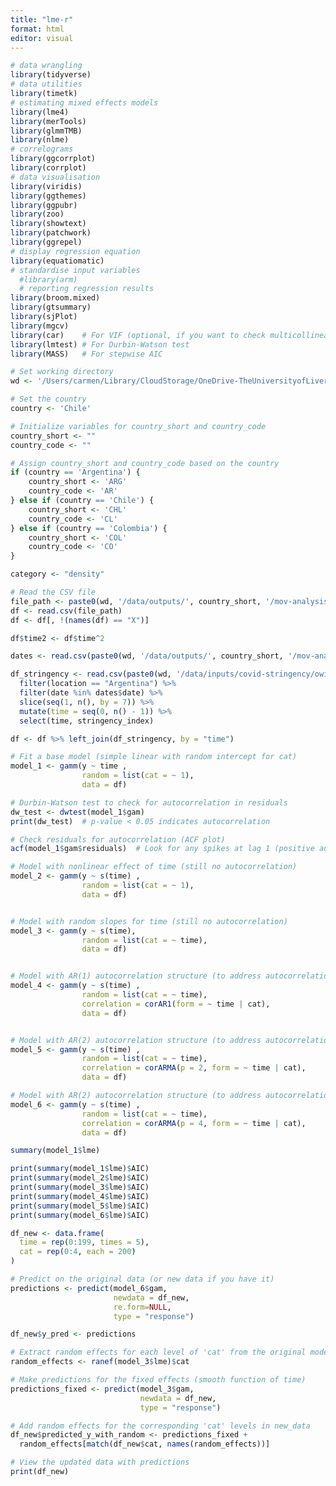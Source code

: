 ```yaml
---
title: "lme-r"
format: html
editor: visual
---
```


```r
# data wrangling
library(tidyverse)
# data utilities
library(timetk)
# estimating mixed effects models
library(lme4)
library(merTools)
library(glmmTMB)
library(nlme)
# correlograms
library(ggcorrplot)
library(corrplot)
# data visualisation
library(viridis)
library(ggthemes)
library(ggpubr)
library(zoo)
library(showtext)
library(patchwork)
library(ggrepel)
# display regression equation
library(equatiomatic)
# standardise input variables
  #library(arm)
  # reporting regression results
library(broom.mixed)
library(gtsummary)
library(sjPlot)
library(mgcv)
library(car)    # For VIF (optional, if you want to check multicollinearity)
library(lmtest) # For Durbin-Watson test
library(MASS)   # For stepwise AIC
```

```r
# Set working directory
wd <- '/Users/carmen/Library/CloudStorage/OneDrive-TheUniversityofLiverpool/research/RECAST/latin-mobility-covid-local-files'

# Set the country
country <- 'Chile'

# Initialize variables for country_short and country_code
country_short <- ""
country_code <- ""

# Assign country_short and country_code based on the country
if (country == 'Argentina') {
    country_short <- 'ARG'
    country_code <- 'AR'
} else if (country == 'Chile') {
    country_short <- 'CHL'
    country_code <- 'CL'
} else if (country == 'Colombia') {
    country_short <- 'COL'
    country_code <- 'CO'
} 
```

```r
category <- "density"
```

```r
# Read the CSV file
file_path <- paste0(wd, '/data/outputs/', country_short, '/mov-analysis/by-', category, '/time_series_capital.csv')
df <- read.csv(file_path)
df <- df[, !(names(df) == "X")]

df$time2 <- df$time^2

```

```r
dates <- read.csv(paste0(wd, '/data/outputs/', country_short, '/mov-analysis/dates.csv'))

df_stringency <- read.csv(paste0(wd, '/data/inputs/covid-stringency/owid-covid-data.csv')) %>%
  filter(location == "Argentina") %>% 
  filter(date %in% dates$date) %>% 
  slice(seq(1, n(), by = 7)) %>% 
  mutate(time = seq(0, n() - 1)) %>%
  select(time, stringency_index)

df <- df %>% left_join(df_stringency, by = "time")
```

```r
# Fit a base model (simple linear with random intercept for cat)
model_1 <- gamm(y ~ time , 
                random = list(cat = ~ 1), 
                data = df)

# Durbin-Watson test to check for autocorrelation in residuals
dw_test <- dwtest(model_1$gam)
print(dw_test)  # p-value < 0.05 indicates autocorrelation

# Check residuals for autocorrelation (ACF plot)
acf(model_1$gam$residuals)  # Look for any spikes at lag 1 (positive autocorrelation)

# Model with nonlinear effect of time (still no autocorrelation)
model_2 <- gamm(y ~ s(time) , 
                random = list(cat = ~ 1), 
                data = df)


# Model with random slopes for time (still no autocorrelation)
model_3 <- gamm(y ~ s(time), 
                random = list(cat = ~ time), 
                data = df)


# Model with AR(1) autocorrelation structure (to address autocorrelation)
model_4 <- gamm(y ~ s(time) , 
                random = list(cat = ~ time), 
                correlation = corAR1(form = ~ time | cat),
                data = df)


# Model with AR(2) autocorrelation structure (to address autocorrelation)
model_5 <- gamm(y ~ s(time) , 
                random = list(cat = ~ time), 
                correlation = corARMA(p = 2, form = ~ time | cat),
                data = df)

# Model with AR(2) autocorrelation structure (to address autocorrelation)
model_6 <- gamm(y ~ s(time) , 
                random = list(cat = ~ time), 
                correlation = corARMA(p = 4, form = ~ time | cat),
                data = df)

```

```r
summary(model_1$lme)
```

```r
print(summary(model_1$lme)$AIC)
print(summary(model_2$lme)$AIC)
print(summary(model_3$lme)$AIC)
print(summary(model_4$lme)$AIC)
print(summary(model_5$lme)$AIC)
print(summary(model_6$lme)$AIC)
```

```r
df_new <- data.frame(
  time = rep(0:199, times = 5),
  cat = rep(0:4, each = 200)
)
```

```r
# Predict on the original data (or new data if you have it)
predictions <- predict(model_6$gam, 
                       newdata = df_new, 
                       re.form=NULL,
                       type = "response")

df_new$y_pred <- predictions
```

```r

# Extract random effects for each level of 'cat' from the original model
random_effects <- ranef(model_3$lme)$cat

# Make predictions for the fixed effects (smooth function of time)
predictions_fixed <- predict(model_3$gam, 
                             newdata = df_new, 
                             type = "response")

# Add random effects for the corresponding 'cat' levels in new_data
df_new$predicted_y_with_random <- predictions_fixed + 
  random_effects[match(df_new$cat, names(random_effects))]

# View the updated data with predictions
print(df_new)
```
